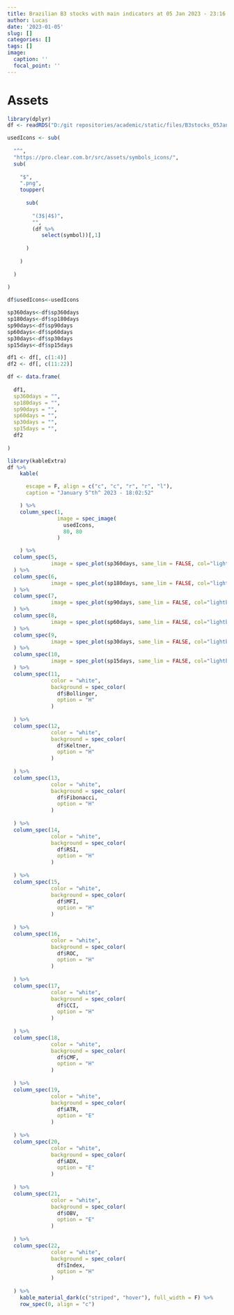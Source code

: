 ```yaml
---
title: Brazilian B3 stocks with main indicators at 05 Jan 2023 - 23:16:28 (GMT-3)
author: Lucas
date: '2023-01-05'
slug: []
categories: []
tags: []
image:
  caption: ''
  focal_point: ''
---
```


# Assets

```r
library(dplyr)
df <- readRDS("D:/git repositories/academic/static/files/B3stocks_05Jan2023_23+16+28.rds")

usedIcons <- sub(
  
  "^",
  "https://pro.clear.com.br/src/assets/symbols_icons/",
  sub(
    
    "$",
    ".png",
    toupper(
      
      sub(
        
        "(3$|4$)",
        "",
        (df %>%
           select(symbol))[,1]
        
      )
      
    )
    
  )
  
)

df$usedIcons<-usedIcons

sp360days<-df$sp360days
sp180days<-df$sp180days
sp90days<-df$sp90days
sp60days<-df$sp60days
sp30days<-df$sp30days
sp15days<-df$sp15days

df1 <- df[, c(1:4)]
df2 <- df[, c(11:22)]

df <- data.frame(
  
  df1,
  sp360days = "",
  sp180days = "",
  sp90days = "",
  sp60days = "",
  sp30days = "",
  sp15days = "",
  df2
  
)
```

```r
library(kableExtra)
df %>%
    kable(

      escape = F, align = c("c", "c", "r", "r", "l"),
      caption = "January 5^th^ 2023 - 18:02:52"

    ) %>%
    column_spec(1,
                image = spec_image(
                  usedIcons,
                  80, 80
                )

    ) %>%
  column_spec(5,
              image = spec_plot(sp360days, same_lim = FALSE, col="lightblue", type="l")
  ) %>%
  column_spec(6,
              image = spec_plot(sp180days, same_lim = FALSE, col="lightblue", type="l")
  ) %>%
  column_spec(7,
              image = spec_plot(sp90days, same_lim = FALSE, col="lightblue", type="l")
  ) %>%
  column_spec(8,
              image = spec_plot(sp60days, same_lim = FALSE, col="lightblue", type="l")
  ) %>%
  column_spec(9,
              image = spec_plot(sp30days, same_lim = FALSE, col="lightblue", type="l")
  ) %>%
  column_spec(10,
              image = spec_plot(sp15days, same_lim = FALSE, col="lightblue", type="l")
  ) %>%
  column_spec(11,
              color = "white",
              background = spec_color(
                df$Bollinger,
                option = "H"
              )
              
  ) %>%
  column_spec(12,
              color = "white",
              background = spec_color(
                df$Keltner,
                option = "H"
              )
              
  ) %>%
  column_spec(13,
              color = "white",
              background = spec_color(
                df$Fibonacci,
                option = "H"
              )
              
  ) %>%
  column_spec(14,
              color = "white",
              background = spec_color(
                df$RSI,
                option = "H"
              )
              
  ) %>%
  column_spec(15,
              color = "white",
              background = spec_color(
                df$MFI,
                option = "H"
              )
              
  ) %>%
  column_spec(16,
              color = "white",
              background = spec_color(
                df$ROC,
                option = "H"
              )
              
  ) %>%
  column_spec(17,
              color = "white",
              background = spec_color(
                df$CCI,
                option = "H"
              )
              
  ) %>%
  column_spec(18,
              color = "white",
              background = spec_color(
                df$CMF,
                option = "H"
              )
              
  ) %>%
  column_spec(19,
              color = "white",
              background = spec_color(
                df$ATR,
                option = "E"
              )
              
  ) %>%
  column_spec(20,
              color = "white",
              background = spec_color(
                df$ADX,
                option = "E"
              )
              
  ) %>%
  column_spec(21,
              color = "white",
              background = spec_color(
                df$OBV,
                option = "E"
              )
              
  ) %>%
  column_spec(22,
              color = "white",
              background = spec_color(
                df$Index,
                option = "H"
              )
              
  ) %>%
    kable_material_dark(c("striped", "hover"), full_width = F) %>%
    row_spec(0, align = "c")
```